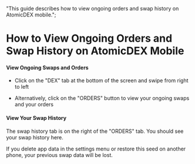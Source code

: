   "This guide describes how to view ongoing orders and swap history on AtomicDEX mobile.";


# How to View Ongoing Orders and Swap History on AtomicDEX Mobile

#### View Ongoing Swaps and Orders

- Click on the "DEX" tab at the bottom of the screen and swipe from right to left

- Alternatively, click on the "ORDERS" button to view your ongoing swaps and your orders

<OptimizedImage
  title=" How to View Ongoing Orders and Swap History on AtomicDEX Mobile"
  src={howToViewOngoingOrder1}
  classNaming="w-full"
  alt=" How to View Ongoing Orders and Swap History on AtomicDEX Mobile"
/>

#### View Your Swap History

The swap history tab is on the right of the "ORDERS" tab. You should see your swap history here.

<Note>
  If you delete app data in the settings menu or restore this seed on another
  phone, your previous swap data will be lost.
</Note>

<OptimizedImage
  title=" How to View Ongoing Orders and Swap History on AtomicDEX Mobile"
  src={howToViewOngoingOrder2}
  classNaming="w-full"
  alt=" How to View Ongoing Orders and Swap History on AtomicDEX Mobile"
/>
